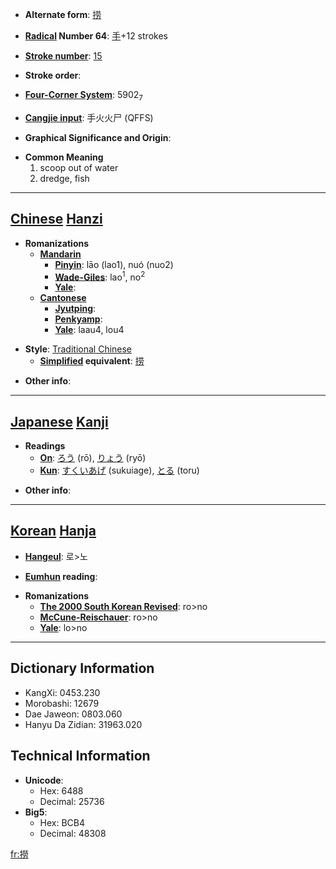 * '''Alternate form''': [[捞]]

* '''[[Wiktionary:Chinese radical index| Radical]] Number 64''': [[Wiktionary:Chinese radical index 手|手]]+12 strokes

* '''[[Wiktionary:Chinese total strokes index|Stroke number]]''': [[Wiktionary:Chinese total strokes index 15|15]]

* '''Stroke order''': 

* '''[[Wiktionary:Chinese four corner index|Four-Corner System]]''': 5902<sub>7</sub>

* '''[[Wiktionary:Chinese Cangjie index|Cangjie input]]''': 手火火尸 (QFFS)

* '''Graphical Significance and Origin''': 

* '''Common Meaning'''
*#scoop out of water
*# dredge, fish


----

== [[Chinese]] [[Hanzi]] ==

* '''Romanizations'''
** '''[[Mandarin]]'''
*** '''[[Pinyin]]''': lāo (lao1), nuó (nuo2)
*** '''[[Wade-Giles]]''': lao<sup>1</sup>, no<sup>2</sup>
*** '''[[Yale]]''': 
** '''[[Cantonese]]'''
*** '''[[Jyutping]]''':
*** '''[[Penkyamp]]''': 
*** '''[[Yale]]''': laau4, lou4

* '''Style''': [[Traditional Chinese]] 
** '''[[Simplified Chinese|Simplified]] equivalent''': [[捞]]

* '''Other info''': 

----

== [[Japanese]] [[Kanji]] ==

* '''Readings'''
** '''[[On]]''': [[ろう]] (rō), [[りょう]] (ryō)
** '''[[Kun]]''': [[すくいあげ]] (sukuiage), [[とる]] (toru)

* '''Other info''':  

----

== [[Korean]] [[Hanja]] ==

* '''[[Hangeul]]''': 로>노

* '''[[Eumhun]] reading''': 

* '''Romanizations'''
** '''[[The 2000 South Korean Revised Romanization|The 2000 South Korean Revised]]''': ro>no
** '''[[McCune-Reischauer]]''': ro>no
** '''[[Yale]]''': lo>no

----

== Dictionary Information ==

* KangXi: 0453.230
* Morobashi: 12679
* Dae Jaweon: 0803.060
* Hanyu Da Zidian: 31963.020

== Technical Information ==

* '''Unicode''':
** Hex: 6488
** Decimal: 25736
* '''Big5''':
** Hex: BCB4
** Decimal: 48308

[[fr:撈]]